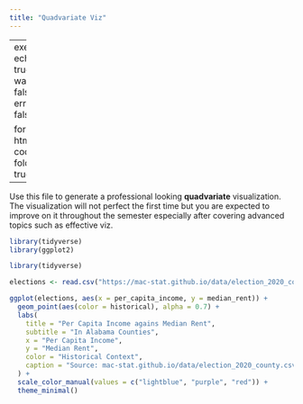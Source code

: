```yaml
---
title: "Quadvariate Viz"
---
```


---
execute:
  echo: true
  warning: false
  error: false

format:
  html:
    code-fold: true
---


Use this file to generate a professional looking **quadvariate** visualization.  The visualization will not perfect the first time but you are expected to improve on it throughout the semester especially after covering advanced topics such as effective viz.

```r
library(tidyverse)
library(ggplot2)

library(tidyverse)

elections <- read.csv("https://mac-stat.github.io/data/election_2020_county.csv")
```


```r
ggplot(elections, aes(x = per_capita_income, y = median_rent)) +
  geom_point(aes(color = historical), alpha = 0.7) +  
  labs(
    title = "Per Capita Income agains Median Rent",
    subtitle = "In Alabama Counties",
    x = "Per Capita Income",
    y = "Median Rent",
    color = "Historical Context",
    caption = "Source: mac-stat.github.io/data/election_2020_county.csv"
  ) +
  scale_color_manual(values = c("lightblue", "purple", "red")) +
  theme_minimal() 
```
